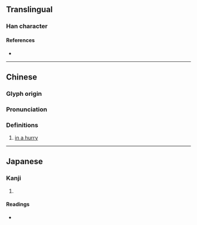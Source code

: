 {{character info/new}}
==Translingual==

===Han character===
{{Han char|rn=60|rad=彳|as=04|sn=7|four=|canj=HOMG,XHOMG|ids=⿰彳王}}

====References====
* {{Han ref|kx=0365.200|dkj=10058|dj=0685.130|hdz=20814.070|uh=5F7A|ud=24442}}

----

==Chinese==
{{zh-forms}}

===Glyph origin===
{{Han etym}}

===Pronunciation===
{{zh-pron
|m=wǎng
|c=wong4
|mc=y
|oc=y
|cat=
}}

===Definitions===
{{zh-hanzi}}

# [[in a hurry]] {{gloss|as in walking}}

----

==Japanese==

===Kanji===
{{ja-kanji|grade=|rs=彳04}}

# {{rfdef|ja|sort=彳04}}

====Readings====
* {{ja-readings|on=[[おう]] (ō)|kun=[[いそぎゆく]] (isogiyuku)}}